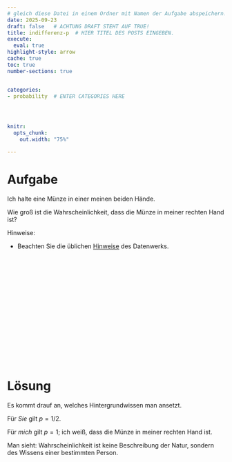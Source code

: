 ```yaml
---
# gleich diese Datei in einem Ordner mit Namen der Aufgabe abspeichern!
date: 2025-09-23
draft: false   # ACHTUNG DRAFT STEHT AUF TRUE!
title: indifferenz-p  # HIER TITEL DES POSTS EINGEBEN.
execute: 
  eval: true 
highlight-style: arrow 
cache: true
toc: true
number-sections: true


categories:
- probability  # ENTER CATEGORIES HERE




knitr:
  opts_chunk:
    out.width: "75%"

---
```






# Aufgabe 

Ich halte eine Münze in einer meinen beiden Hände. 

Wie groß ist die Wahrscheinlichkeit, dass die Münze in meiner rechten Hand ist?


Hinweise:


- Beachten Sie die üblichen [Hinweise](https://datenwerk.netlify.app/hinweise) des Datenwerks.


</br>
</br>
</br>

</br>
</br>
</br>

</br>
</br>
</br>

</br>
</br>
</br>











# Lösung 


Es kommt drauf an, welches Hintergrundwissen man ansetzt.

Für *Sie* gilt $p=1/2$.

Für *mich* gilt $p=1$; ich weiß, dass die Münze in meiner rechten Hand ist.

Man sieht: Wahrscheinlichkeit ist keine Beschreibung der Natur,
sondern des Wissens einer bestimmten Person.



